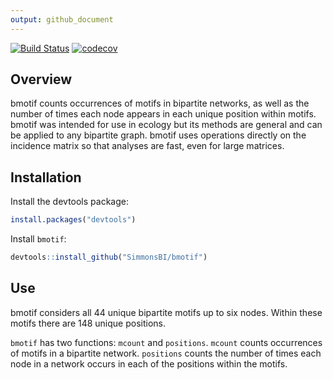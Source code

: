 ```yaml
---
output: github_document
---
```


<!-- README.md is generated from README.Rmd. Please edit that file -->

[![Build Status](https://travis-ci.com/SimmonsBI/bmotif.svg?token=bn892aeHTKUVCHrEyGsh&branch=master)](https://travis-ci.com/SimmonsBI/bmotif)
[![codecov](https://codecov.io/gh/SimmonsBI/bmotif/branch/master/graph/badge.svg?token=FUl5mkF5TQ)](https://codecov.io/gh/SimmonsBI/bmotif)

## Overview

bmotif counts occurrences of motifs in bipartite networks, as well as the number of times each node appears in each unique position within motifs. bmotif was intended for use in ecology but its methods are general and can be applied to any bipartite graph. bmotif uses operations directly on the incidence matrix so that analyses are fast, even for large matrices.

## Installation

Install the devtools package:

```r
install.packages("devtools")
```

Install `bmotif`:

```r
devtools::install_github("SimmonsBI/bmotif")
```

## Use

bmotif considers all 44 unique bipartite motifs up to six nodes. Within these motifs there are 148 unique positions.

`bmotif` has two functions: `mcount` and `positions`. `mcount` counts occurrences of motifs in a bipartite network. `positions` counts the number of times each node in a network occurs in each of the positions within the motifs.
